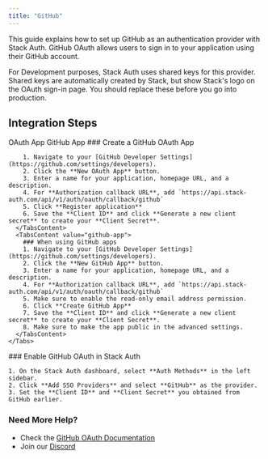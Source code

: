 ```yaml
---
title: "GitHub"
---
```


This guide explains how to set up GitHub as an authentication provider with Stack Auth. GitHub OAuth allows users to sign in to your application using their GitHub account.

<Info>
For Development purposes, Stack Auth uses shared keys for this provider. Shared keys are automatically created by Stack, but show Stack's logo on the OAuth sign-in page.
You should replace these before you go into production.
</Info>

## Integration Steps
<Steps>
  <Step>
    <Tabs defaultValue="oauth-app">
      <TabsList>
        <TabsTrigger value="oauth-app">OAuth App</TabsTrigger>
        <TabsTrigger value="github-app">GitHub App</TabsTrigger>
      </TabsList>
      <TabsContent value="oauth-app">
        ### Create a GitHub OAuth App
        
        1. Navigate to your [GitHub Developer Settings](https://github.com/settings/developers).
        2. Click the **New OAuth App** button.
        3. Enter a name for your application, homepage URL, and a description.
        4. For **Authorization callback URL**, add `https://api.stack-auth.com/api/v1/auth/oauth/callback/github`
        5. Click **Register application**
        6. Save the **Client ID** and click **Generate a new client secret** to create your **Client Secret**.
      </TabsContent>
      <TabsContent value="github-app">
        ### When using GitHub apps
        1. Navigate to your [GitHub Developer Settings](https://github.com/settings/developers).
        2. Click the **New GitHub App** button.
        3. Enter a name for your application, homepage URL, and a description.
        4. For **Authorization callback URL**, add `https://api.stack-auth.com/api/v1/auth/oauth/callback/github`
        5. Make sure to enable the read-only email address permission.
        6. Click **Create GitHub App**
        7. Save the **Client ID** and click **Generate a new client secret** to create your **Client Secret**.
        8. Make sure to make the app public in the advanced settings.
      </TabsContent>
    </Tabs>
  </Step>

  <Step>
    ### Enable GitHub OAuth in Stack Auth
    
    1. On the Stack Auth dashboard, select **Auth Methods** in the left sidebar.
    2. Click **Add SSO Providers** and select **GitHub** as the provider.
    3. Set the **Client ID** and **Client Secret** you obtained from GitHub earlier.
  </Step>
</Steps>

### Need More Help?

- Check the [GitHub OAuth Documentation](https://docs.github.com/en/developers/apps/building-oauth-apps/authorizing-oauth-apps)
- Join our [Discord](https://discord.stack-auth.com)
